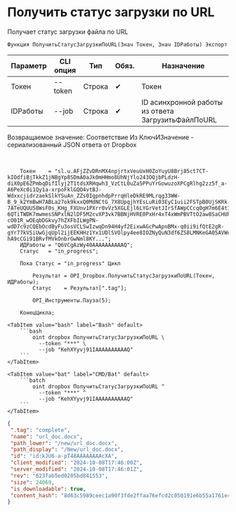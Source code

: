 ﻿---
sidebar_position: 6
---


# Получить статус загрузки по URL
 Получает статус загрузки файла по URL



`Функция ПолучитьСтатусЗагрузкиПоURL(Знач Токен, Знач IDРаботы) Экспорт`

  | Параметр | CLI опция | Тип | Обяз. | Назначение |
  |-|-|-|-|-|
  | Токен | --token | Строка | &#x2714; | Токен |
  | IDРаботы | --job | Строка | &#x2714; | ID асинхронной работы из ответа ЗагрузитьФайлПоURL |

  
  Возвращаемое значение:   Соответствие Из КлючИЗначение - сериализованный JSON ответа от Dropbox

<br/>




```bsl title="Пример использования для 1С:Предприятие/OneScript"
    Токен    = "sl.u.AFjZZvDRnMX4npjrtxVeuUxH0ZoYuyU8Brj85ct7CT-kIOdfiBjTkkZ1jNBgYp8SDmA0aJk0mHHmo8UhNjYlo243OQjbPLdzH-diX0pE6ZPmbqDifIlyj2T1tdsXRHqwh3_VzCtL0uZa5PPuYrGowuzoXPCgRlhg2zz5f_a-A6PeXc0i1Qy1a-xrpoFklGQO4vtBJ-WdxxcjidrzaekSlkYSuAn_ZZs0IgpnhdpPrrqHleDkRE9MLrqg33WW-B_9_k2YmBwH7ABLa27ok9kxxQ0MdNCtG_7X8UpqjhYEsLuRi03EyC1uii2FSTpB0UjSKRk-7ATeUQUU58WsF0s_KHg_FXUnv1PXrr0vVz5XGLEjl6LYGrVetJIrSfAWpCCcq0gH7m6E4tIqbB8Zq8zY5-6QTiTWDK7mwmesSNPxlN2lDF5M2cvXP3vk7BBNjHVRE0PxHr4xT4xWmPBVTtO2aw8SaCHUhIU106KfANFQT0fDJ-cO01R_wOEqbDGkvy7hZXFbILWgPN-wdD7c9zCQEbOcdByFu3osVCLSwIzwqDn94H4yf2EixwAGcPwApnBMx-q0ii9ifQtE2gR-gYr77kVSiUwGjqUpl2ijEEKHHz1Yx1UDlSVOlpy4ee8IOZNyQuN3df6ZS8LMNKeGA05AVWumlthRVa8S0ah45gzYnTRX5lHplPwbWTPDL1TPOWU2dU-hA9cCGi91BRvfMVkOnbrGwNml8KY...";
    ИДРаботы = "Q6VCgAzWy40AAAAAAAAAAQ";
    Статус   = "in_progress";

    Пока Статус = "in_progress" Цикл

        Результат = OPI_Dropbox.ПолучитьСтатусЗагрузкиПоURL(Токен, ИДРаботы);
        Статус    = Результат[".tag"];

        OPI_Инструменты.Пауза(5);

    КонецЦикла;
```
    

 <Tabs>
  
    <TabItem value="bash" label="Bash" default>
        ```bash
            oint dropbox ПолучитьСтатусЗагрузкиПоURL \
              --token "***" \
              --job "KehXYyvj91IAAAAAAAAAAQ"
        ```
    </TabItem>
  
    <TabItem value="bat" label="CMD/Bat" default>
        ```batch
            oint dropbox ПолучитьСтатусЗагрузкиПоURL ^
              --token "***" ^
              --job "KehXYyvj91IAAAAAAAAAAQ"
        ```
    </TabItem>
</Tabs>


```json title="Результат"
{
 ".tag": "complete",
 "name": "url_doc.docx",
 "path_lower": "/new/url_doc.docx",
 "path_display": "/New/url_doc.docx",
 "id": "id:kJU6-a-pT48AAAAAAAAcXA",
 "client_modified": "2024-10-08T17:46:00Z",
 "server_modified": "2024-10-08T17:46:01Z",
 "rev": "623fab5ed0205bd841553",
 "size": 24069,
 "is_downloadable": true,
 "content_hash": "8d63c5989ceec1a90f3fde2ffaa76efcd2c050191e6b55a1761e4e352590bd8c"
}
```
